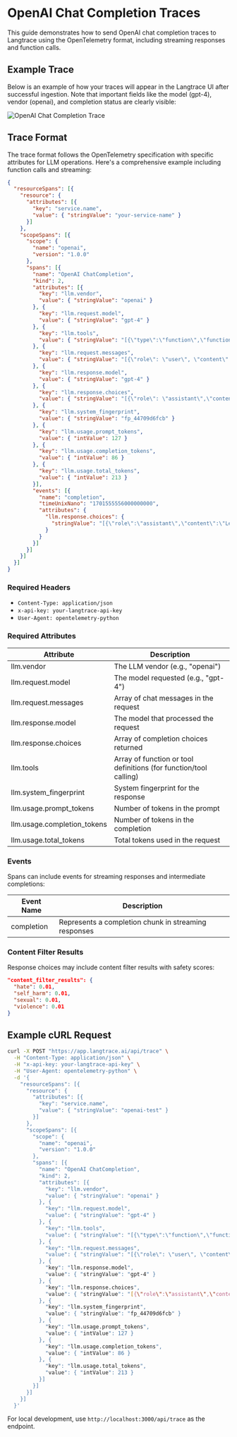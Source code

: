 # OpenAI Chat Completion Traces

This guide demonstrates how to send OpenAI chat completion traces to Langtrace using the OpenTelemetry format, including streaming responses and function calls.

## Example Trace

Below is an example of how your traces will appear in the Langtrace UI after successful ingestion. Note that important fields like the model (gpt-4), vendor (openai), and completion status are clearly visible:

![OpenAI Chat Completion Trace](/images/tracing/openai/chat-completion-trace.png)

## Trace Format

The trace format follows the OpenTelemetry specification with specific attributes for LLM operations. Here's a comprehensive example including function calls and streaming:

```json
{
  "resourceSpans": [{
    "resource": {
      "attributes": [{
        "key": "service.name",
        "value": { "stringValue": "your-service-name" }
      }]
    },
    "scopeSpans": [{
      "scope": {
        "name": "openai",
        "version": "1.0.0"
      },
      "spans": [{
        "name": "OpenAI ChatCompletion",
        "kind": 2,
        "attributes": [{
          "key": "llm.vendor",
          "value": { "stringValue": "openai" }
        }, {
          "key": "llm.request.model",
          "value": { "stringValue": "gpt-4" }
        }, {
          "key": "llm.tools",
          "value": { "stringValue": "[{\"type\":\"function\",\"function\":{\"name\":\"get_weather\",\"arguments\":\"{\\\"location\\\": \\\"London\\\"}\"}}]" }
        }, {
          "key": "llm.request.messages",
          "value": { "stringValue": "[{\"role\": \"user\", \"content\": \"What's the weather in London?\"}]" }
        }, {
          "key": "llm.response.model",
          "value": { "stringValue": "gpt-4" }
        }, {
          "key": "llm.response.choices",
          "value": { "stringValue": "[{\"role\": \"assistant\",\"content\":{\"name\":\"get_weather\",\"arguments\":\"{\\\"location\\\":\\\"London\\\"}\"},\"content_filter_results\":{\"hate\":0.01,\"self_harm\":0.01,\"sexual\":0.01,\"violence\":0.01}}]" }
        }, {
          "key": "llm.system_fingerprint",
          "value": { "stringValue": "fp_44709d6fcb" }
        }, {
          "key": "llm.usage.prompt_tokens",
          "value": { "intValue": 127 }
        }, {
          "key": "llm.usage.completion_tokens",
          "value": { "intValue": 86 }
        }, {
          "key": "llm.usage.total_tokens",
          "value": { "intValue": 213 }
        }],
        "events": [{
          "name": "completion",
          "timeUnixNano": "1701555556000000000",
          "attributes": {
            "llm.response.choices": {
              "stringValue": "[{\"role\":\"assistant\",\"content\":\"Let me check the weather for you.\"}]"
            }
          }
        }]
      }]
    }]
  }]
}
```

### Required Headers

- `Content-Type: application/json`
- `x-api-key: your-langtrace-api-key`
- `User-Agent: opentelemetry-python`

### Required Attributes

| Attribute | Description |
|-----------|-------------|
| llm.vendor | The LLM vendor (e.g., "openai") |
| llm.request.model | The model requested (e.g., "gpt-4") |
| llm.request.messages | Array of chat messages in the request |
| llm.response.model | The model that processed the request |
| llm.response.choices | Array of completion choices returned |
| llm.tools | Array of function or tool definitions (for function/tool calling) |
| llm.system_fingerprint | System fingerprint for the response |
| llm.usage.prompt_tokens | Number of tokens in the prompt |
| llm.usage.completion_tokens | Number of tokens in the completion |
| llm.usage.total_tokens | Total tokens used in the request |

### Events

Spans can include events for streaming responses and intermediate completions:

| Event Name | Description |
|------------|-------------|
| completion | Represents a completion chunk in streaming responses |

### Content Filter Results

Response choices may include content filter results with safety scores:

```json
"content_filter_results": {
  "hate": 0.01,
  "self_harm": 0.01,
  "sexual": 0.01,
  "violence": 0.01
}
```

## Example cURL Request

```bash
curl -X POST "https://app.langtrace.ai/api/trace" \
  -H "Content-Type: application/json" \
  -H "x-api-key: your-langtrace-api-key" \
  -H "User-Agent: opentelemetry-python" \
  -d '{
    "resourceSpans": [{
      "resource": {
        "attributes": [{
          "key": "service.name",
          "value": { "stringValue": "openai-test" }
        }]
      },
      "scopeSpans": [{
        "scope": {
          "name": "openai",
          "version": "1.0.0"
        },
        "spans": [{
          "name": "OpenAI ChatCompletion",
          "kind": 2,
          "attributes": [{
            "key": "llm.vendor",
            "value": { "stringValue": "openai" }
          }, {
            "key": "llm.request.model",
            "value": { "stringValue": "gpt-4" }
          }, {
            "key": "llm.tools",
            "value": { "stringValue": "[{\"type\":\"function\",\"function\":{\"name\":\"get_weather\",\"arguments\":\"{\\\"location\\\": \\\"London\\\"}\"}}]" }
          }, {
            "key": "llm.request.messages",
            "value": { "stringValue": "[{\"role\": \"user\", \"content\": \"What's the weather in London?\"}]" }
          }, {
            "key": "llm.response.model",
            "value": { "stringValue": "gpt-4" }
          }, {
            "key": "llm.response.choices",
            "value": { "stringValue": "[{\"role\":\"assistant\",\"content\":{\"name\":\"get_weather\",\"arguments\":\"{\\\"location\\\":\\\"London\\\"}\"},\"content_filter_results\":{\"hate\":0.01,\"self_harm\":0.01,\"sexual\":0.01,\"violence\":0.01}}]" }
          }, {
            "key": "llm.system_fingerprint",
            "value": { "stringValue": "fp_44709d6fcb" }
          }, {
            "key": "llm.usage.prompt_tokens",
            "value": { "intValue": 127 }
          }, {
            "key": "llm.usage.completion_tokens",
            "value": { "intValue": 86 }
          }, {
            "key": "llm.usage.total_tokens",
            "value": { "intValue": 213 }
          }]
        }]
      }]
    }]
  }'
```

For local development, use `http://localhost:3000/api/trace` as the endpoint.
